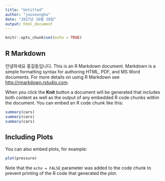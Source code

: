 ```yaml
---
title: "Untitled"
author: "jooseongho"
date: "2017년 10월 28일"
output: html_document
---
```


```r
knitr::opts_chunk$set(echo = TRUE)
```

## R Markdown
안녕하세요 홍길동입니다.
This is an R Markdown document. Markdown is a simple formatting syntax for authoring HTML, PDF, and MS Word documents. For more details on using R Markdown see <http://rmarkdown.rstudio.com>.

When you click the **Knit** button a document will be generated that includes both content as well as the output of any embedded R code chunks within the document. You can embed an R code chunk like this:

```r
summary(cars)
summary(cars)
summary(cars)
```

## Including Plots

You can also embed plots, for example:

```r
plot(pressure)
```

Note that the `echo = FALSE` parameter was added to the code chunk to prevent printing of the R code that generated the plot.
